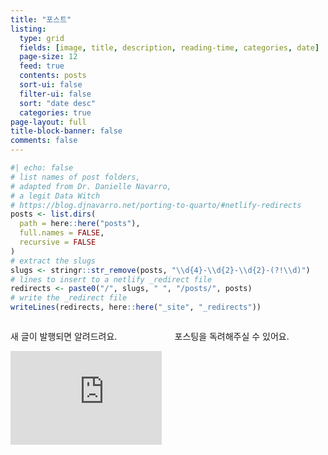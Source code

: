 ```yaml
---
title: "포스트"
listing:
  type: grid
  fields: [image, title, description, reading-time, categories, date]
  page-size: 12
  feed: true
  contents: posts
  sort-ui: false
  filter-ui: false
  sort: "date desc"
  categories: true
page-layout: full
title-block-banner: false
comments: false
---
```


```r
#| echo: false
# list names of post folders, 
# adapted from Dr. Danielle Navarro,
# a legit Data Witch
# https://blog.djnavarro.net/porting-to-quarto/#netlify-redirects
posts <- list.dirs(
  path = here::here("posts"),
  full.names = FALSE,
  recursive = FALSE
)
# extract the slugs
slugs <- stringr::str_remove(posts, "\\d{4}-\\d{2}-\\d{2}-(?!\\d)")
# lines to insert to a netlify _redirect file
redirects <- paste0("/", slugs, " ", "/posts/", posts)
# write the _redirect file
writeLines(redirects, here::here("_site", "_redirects"))
```

:::: {.columns}

::: {.column width="50%"}

새 글이 발행되면 알려드려요.

<iframe src="https://embeds.beehiiv.com/312bf770-2ddc-411b-b3b9-92b811774acc?slim=true" data-test-id="beehiiv-embed" frameborder="0" scrolling="no" style="margin: 0; border-radius: 0px !important; background-color: transparent;"></iframe>
:::

::: {.column width="50%"}

포스팅을 독려해주실 수 있어요.

<script type="text/javascript" src="https://cdnjs.buymeacoffee.com/1.0.0/button.prod.min.js" data-name="bmc-button" data-slug="taemobang" data-color="#06436e" data-emoji="☕"  data-font="Lato" data-text="Support me" data-outline-color="#ffffff" data-font-color="#ffffff" data-coffee-color="#FFDD00" data-height="40px" ></script>

:::

:::: 